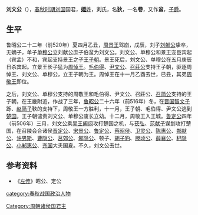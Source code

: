 '''刘文公'''（{{bd||？|前506年||catIdx=L}}），[[春秋时期|春秋时期]][[刘国|刘国]]国君，[[姬姓|'''姬'''姓]]，'''刘'''氏，名'''狄'''，一名'''卷'''，又作'''蚠'''，[[子爵|子爵]]。

== 生平 ==
鲁昭公二十二年（前520年）夏四月乙丑，[[周景王|周景王]]驾崩，戊辰，刘子[[刘献公|刘献公]]挚卒，无嫡子，单子[[单穆公|单穆公]]立刘献公庶子伯蚠为刘文公。刘文公、单穆公和景王宠臣宾起（宾孟）不和，宾起支持景王之子[[王子朝|王子朝]]。景王死后，刘文公、单穆公在五月庚辰日杀宾起。立景王长子猛为[[周悼王|周悼王]]。[[毛伯得|毛伯得]]、[[尹文公|尹文公]]、[[召莊公|召莊公]]支持王子朝，驱逐周悼王、刘文公、单穆公，立王子朝为王。周悼王在十一月乙酉去世，已丑，其弟[[周敬王|周敬王]]即位。

之后，刘文公、单穆公支持的周敬王和毛伯得、尹文公、召莊公、[[召简公|召简公]]支持的王子朝，在王畿附近，作战了三年，[[鲁昭公|鲁昭公]]二十六年（前516年）冬，在[[晋国|晋国]][[智文子|智文子]]跞、[[赵简子|赵简子]]鞅的支持下，周敬王一方胜利，十一月，王子朝、毛伯得、尹文公逃到[[楚国|楚国]]。王子朝谴责刘文公、单穆公废长立幼。十二月，周敬王入王城。[[鲁定公|鲁定公]]四年（前506年）三月，刘文公乘[[吴王阖闾|吴王阖闾]]攻打楚国之机，与[[苌弘|苌弘]]、[[范献子|范献子]]谋划攻打楚国，在召陵会合诸侯[[晋定公|晋定公]]、[[宋景公|宋景公]]、[[鲁定公|鲁定公]]、[[蔡昭侯|蔡昭侯]]、[[卫灵公|卫灵公]]、[[陈惠公|陈惠公]]、[[郑献公|郑献公]]、[[许男斯|许男斯]]、[[曹隐公|曹隐公]]、[[莒郊公|莒郊公]]、[[邾隐公|邾隐公]]、顿子、[[胡子豹|胡子豹]]、[[滕顷公|滕顷公]]、[[薛襄公|薛襄公]]、[[杞隐公|杞隐公]]、[[小邾惠公|小邾惠公]]、[[齐国|齐国]]大夫国夏。不久，刘文公去世。

{{start box}}
{{s-before|[[刘献公|刘献公]]}}
{{s-title|[[刘国|刘国]]国君|前520年—前506年}}
{{s-after|[[刘桓公|刘桓公]]}}
{{end box}}

==参考资料==
*《[[左传|左传]]》昭公、定公

[[category:春秋战国政治人物|category:春秋战国政治人物]]
[[Category:周朝诸侯国君主|Category:周朝诸侯国君主]]